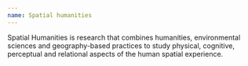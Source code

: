 ```yaml
---
name: Spatial humanities
---
```

Spatial Humanities is research that combines humanities, environmental sciences and geography-based practices to study physical, cognitive, perceptual and relational aspects of the human spatial experience.
